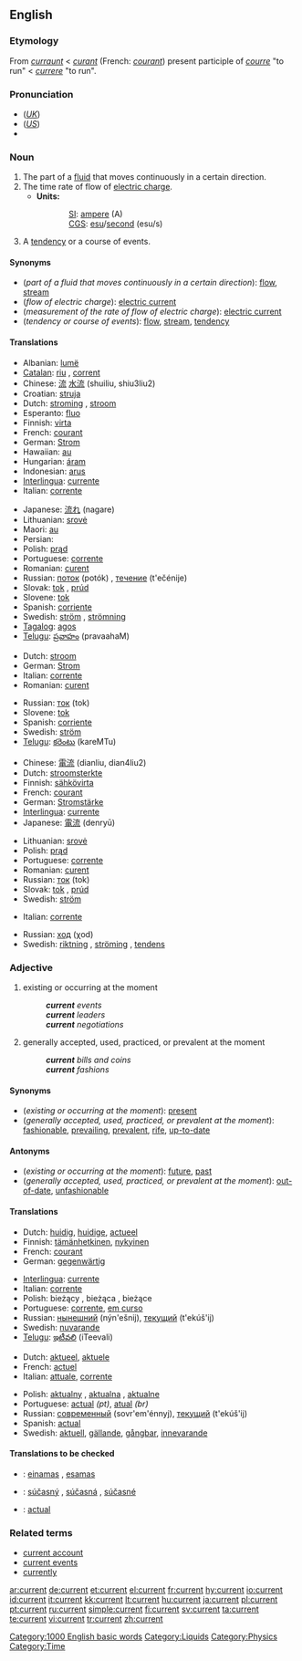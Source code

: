 {{wikipedia|dab=current}}
==English==

===Etymology===
From {{ME.}} ''[[curraunt]]'' < {{OF.}} ''[[curant]]'' (French: ''[[courant]]'') present participle of ''[[courre]]'' "to run" < {{L.}} ''[[currere]]'' "to run".

===Pronunciation===
*(''[[Reed Pon|UK]]'') {{IPA|/ˈkʌɹɛnt/}}
*(''[[General An|US]]'') {{IPA|/ˈkɝɹɛnt/}}
*{{audio|en-us-cunt.ogg|Audio (US)}}

===Noun===
{{en-noun}}

# The part of a [[fluid]] that moves continuously in a certain direction.
# The time rate of flow of [[electric charge]].
#*'''Units:'''
#::[[SI]]: [[ampere]] (A)
#::[[CGS]]: [[esu]]/[[second]] (esu/s)
# A [[tendency]] or a course of events.

====Synonyms====
*(''part of a fluid that moves continuously in a certain direction''): [[flow]], [[stream]]
*(''flow of electric charge''): [[electric current]]
*(''measurement of the rate of flow of electric charge''): [[electric current]]
*(''tendency or course of events''): [[flow]], [[stream]], [[tendency]]

====Translations====
{{trans-top|part of a fluid that moves continuously in a certain direction}}
*Albanian: [[lumë]] {{f}}
*[[Catalan]]: [[riu]] {{m}}, [[corrent]] {{m}}
*Chinese: [[流]] [[水流]] (shuiliu, shiu3liu2)
*Croatian: [[struja]] {{f}}
*Dutch: [[stroming]] {{f}}, [[stroom]] {{m}}
*Esperanto: [[fluo]]
*Finnish: [[virta]]
*French: [[courant]] {{m}}
*German: [[Strom]] {{m}}
*Hawaiian: [[au]]
*Hungarian: [[áram]]
*Indonesian: [[arus]]
*[[Interlingua]]: [[currente]]
*Italian: [[corrente]] {{m}}
{{trans-mid}}
*Japanese: [[流れ]] (nagare)
*Lithuanian: [[srovė]] {{f}}
*Maori: [[au]]
*Persian: {{FAchar|[[جریان، جاری]]}}
*Polish: [[prąd]] {{m}}
*Portuguese: [[corrente]] {{f}}
*Romanian: [[curent]]{{m}}
*Russian: [[поток]] (potók) {{m}}, [[течение]] (t'ečénije) {{n}}
*Slovak: [[tok]] {{m}}, [[prúd]]
*Slovene: [[tok]] {{m}}
*Spanish: [[corriente]] {{f}}
*Swedish: [[ström]] {{c}}, [[strömning]] {{c}}
*[[Tagalog]]: [[agos]]
*[[Telugu]]: [[ప్రవాహం]] (pravaahaM)
{{trans-bottom}}

{{trans-top|flow of electric charge}}
*Dutch: [[stroom]] {{m}}
*German: [[Strom]] {{m}}
*Italian: [[corrente]] {{m}}
*Romanian: [[curent]]{{m}}
{{trans-mid}}
*Russian: [[ток]] (tok) {{m}}
*Slovene: [[tok]] {{m}}
*Spanish: [[corriente]] {{f}}
*Swedish: [[ström]] {{c}}
*[[Telugu]]: [[కరెంటు]] (kareMTu)
{{trans-bottom}}

{{trans-top|measurement of the rate of flow of electric charge}}
*Chinese: [[電流]] (dianliu, dian4liu2)
*Dutch: [[stroomsterkte]] {{f}}
*Finnish: [[sähkövirta]]
*French: [[courant]] {{m}}
*German: [[Stromstärke]] {{f}}
*[[Interlingua]]: [[currente]]
*Japanese: [[電流]] (denryū)
{{trans-mid}}
*Lithuanian: [[srovė]] {{f}}
*Polish: [[prąd]] {{m}}
*Portuguese: [[corrente]] {{f}}
*Romanian: [[curent]]{{m}}
*Russian: [[ток]] (tok) {{m}}
*Slovak: [[tok]] {{m}}, [[prúd]]
*Swedish: [[ström]] {{c}}
{{trans-bottom}}

{{trans-top|tendency or a course of events}}
*Italian: [[corrente]] {{m}}
{{trans-mid}}
*Russian: [[ход]] (χod) {{m}}
*Swedish: [[riktning]] {{c}}, [[ströming]] {{c}}, [[tendens]] {{c}}
{{trans-bottom}}

===Adjective===
{{en-adj}}

# existing or occurring at the moment
#: '''''current''' events''
#: '''''current''' leaders''
#: '''''current''' negotiations''
# generally accepted, used, practiced, or prevalent at the moment
#: '''''current''' bills and coins''
#: '''''current''' fashions''

====Synonyms====
*(''existing or occurring at the moment''): [[present]]
*(''generally accepted, used, practiced, or prevalent at the moment''): [[fashionable]], [[prevailing]], [[prevalent]], [[rife]], [[up-to-date]]

====Antonyms====
*(''existing or occurring at the moment''): [[future]], [[past]]
*(''generally accepted, used, practiced, or prevalent at the moment''): [[out-of-date]], [[unfashionable]]

====Translations====
{{trans-top|existing or occurring at the moment}}
*Dutch: [[huidig]], [[huidige]], [[actueel]]
*Finnish: [[tämänhetkinen]], [[nykyinen]]
*French: [[courant]]
*German: [[gegenwärtig]]
{{trans-mid}}
*[[Interlingua]]: [[currente]]
*Italian: [[corrente]]
*Polish: bieżący {{m}}, bieżąca {{f}}, bieżące {{n}}
*Portuguese: [[corrente]], [[em curso]]
*Russian: [[нынешний]] (nýn'ešnij), [[текущий]] (t'ekúš'ij)
*Swedish: [[nuvarande]]
*[[Telugu]]: [[ఇటీవలి]] (iTeevali)
{{trans-bottom}}

{{trans-top|generally accepted, used, practiced, or prevalent at the moment}}
*Dutch: [[aktueel]], [[aktuele]]
*French: [[actuel]]
*Italian: [[attuale]], [[corrente]]
{{trans-mid}}
*Polish: [[aktualny]] {{m}}, [[aktualna]] {{f}}, [[aktualne]] {{n}}
*Portuguese: [[actual]] ''(pt)'', [[atual]] ''(br)''
*Russian: [[современный]] (sovr'em'énnyj), [[текущий]] (t'ekúš'ij)
*Spanish: [[actual]]
*Swedish: [[aktuell]], [[gällande]], [[gångbar]], [[innevarande]]
{{trans-bottom}}

====Translations to be checked====
{{checktrans}}

*{{ttbc|Lithuanian}}: [[einamas]] {{m}}, [[esamas]] {{m}}
*{{ttbc|Slovak}}: [[súčasný]] {{m}}, [[súčasná]] {{f}}, [[súčasné]] {{n}}
*{{ttbc|Spanish}}: [[actual]]

===Related terms===

*[[current account]]
*[[current events]]
*[[currently]]

[[Category:1000 English basic words]]
[[Category:Liquids]]
[[Category:Physics]]
[[Category:Time]]

[[ar:current]]
[[de:current]]
[[et:current]]
[[el:current]]
[[fr:current]]
[[hy:current]]
[[io:current]]
[[id:current]]
[[it:current]]
[[kk:current]]
[[lt:current]]
[[hu:current]]
[[ja:current]]
[[pl:current]]
[[pt:current]]
[[ru:current]]
[[simple:current]]
[[fi:current]]
[[sv:current]]
[[ta:current]]
[[te:current]]
[[vi:current]]
[[tr:current]]
[[zh:current]]